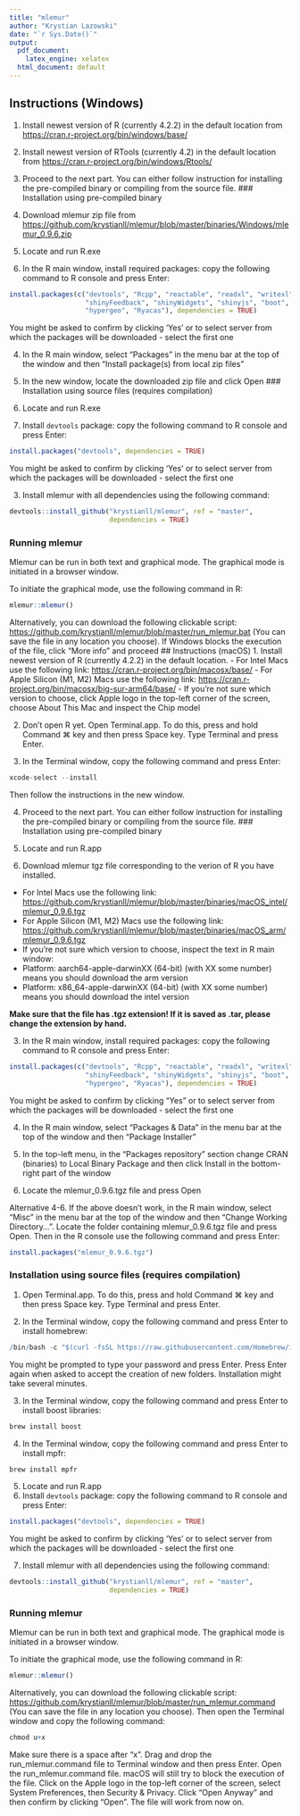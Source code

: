 ```yaml
---
title: "mlemur"
author: "Krystian Lazowski"
date: "`r Sys.Date()`"
output:
  pdf_document:
    latex_engine: xelatex
  html_document: default
---
```


## Instructions (Windows)
1. Install newest version of R (currently 4.2.2) in the default location from <https://cran.r-project.org/bin/windows/base/>

2. Install newest version of RTools (currently 4.2) in the default location from <https://cran.r-project.org/bin/windows/Rtools/>

3. Proceed to the next part. You can either follow instruction for installing the pre-compiled binary or compiling from the source file.
### Installation using pre-compiled binary
1. Download mlemur zip file from <https://github.com/krystianll/mlemur/blob/master/binaries/Windows/mlemur_0.9.6.zip>

2. Locate and run R.exe

3. In the R main window, install required packages: copy the following command to R console and press Enter:
```r
install.packages(c("devtools", "Rcpp", "reactable", "readxl", "writexl", "shiny",
                   "shinyFeedback", "shinyWidgets", "shinyjs", "boot", "BH",
                   "hypergeo", "Ryacas"), dependencies = TRUE)
```
You might be asked to confirm by clicking 'Yes' or to select server from which the packages will be downloaded - select the first one

4. In the R main window, select "Packages" in the menu bar at the top of the window and then "Install package(s) from local zip files"

5. In the new window, locate the downloaded zip file and click Open
### Installation using source files (requires compilation)
1. Locate and run R.exe

2. Install `devtools` package: copy the following command to R console and press Enter:
```r
install.packages("devtools", dependencies = TRUE)
```
You might be asked to confirm by clicking 'Yes' or to select server from which the packages will be downloaded - select the first one

3. Install mlemur with all dependencies using the following command:
```r
devtools::install_github("krystianll/mlemur", ref = "master",
                         dependencies = TRUE)
```
### Running mlemur
Mlemur can be run in both text and graphical mode. The graphical mode is initiated in a browser window.

To initiate the graphical mode, use the following command in R:
```r
mlemur::mlemur()
```
Alternatively, you can download the following clickable script: <https://github.com/krystianll/mlemur/blob/master/run_mlemur.bat> (You can save the file in any location you choose). If Windows blocks the execution of the file, click "More info" and proceed
## Instructions (macOS)
1. Install newest version of R (currently 4.2.2) in the default location.
- For Intel Macs use the following link: <https://cran.r-project.org/bin/macosx/base/>
- For Apple Silicon (M1, M2) Macs use the following link: <https://cran.r-project.org/bin/macosx/big-sur-arm64/base/>
- If you're not sure which version to choose, click Apple logo in the top-left corner of the screen, choose About This Mac and inspect the Chip model

2. Don't open R yet. Open Terminal.app. To do this, press and hold Command ⌘ key and then press Space key. Type Terminal and press Enter.

3. In the Terminal window, copy the following command and press Enter:
```r
xcode-select --install
```
Then follow the instructions in the new window.

4. Proceed to the next part. You can either follow instruction for installing the pre-compiled binary or compiling from the source file.
### Installation using pre-compiled binary
1. Locate and run R.app

2. Download mlemur tgz file corresponding to the verion of R you have installed.
- For Intel Macs use the following link: <https://github.com/krystianll/mlemur/blob/master/binaries/macOS_intel/mlemur_0.9.6.tgz>
- For Apple Silicon (M1, M2) Macs use the following link: <https://github.com/krystianll/mlemur/blob/master/binaries/macOS_arm/mlemur_0.9.6.tgz>
- If you're not sure which version to choose, inspect the text in R main window:
- Platform: aarch64-apple-darwinXX (64-bit) (with XX some number) means you should download the arm version
- Platform: x86_64-apple-darwinXX (64-bit) (with XX some number) means you should download the intel version

**Make sure that the file has .tgz extension! If it is saved as .tar, please change the extension by hand.**

3. In the R main window, install required packages: copy the following command to R console and press Enter:
```r
install.packages(c("devtools", "Rcpp", "reactable", "readxl", "writexl", "shiny",
                   "shinyFeedback", "shinyWidgets", "shinyjs", "boot", "BH",
                   "hypergeo", "Ryacas"), dependencies = TRUE)
```
You might be asked to confirm by clicking "Yes" or to select server from which the packages will be downloaded - select the first one

4. In the R main window, select "Packages & Data" in the menu bar at the top of the window and then "Package Installer"

5. In the top-left menu, in the "Packages repository" section change CRAN (binaries) to Local Binary Package and then click Install in the bottom-right part of the window

6. Locate the mlemur_0.9.6.tgz file and press Open

Alternative 4-6. If the above doesn't work, in the R main window, select "Misc" in the menu bar at the top of the window and then "Change Working Directory…". Locate the folder containing mlemur_0.9.6.tgz file and press Open. Then in the R console use the following command and press Enter:
```r
install.packages("mlemur_0.9.6.tgz")
```
### Installation using source files (requires compilation)
1. Open Terminal.app. To do this, press and hold Command ⌘ key and then press Space key. Type Terminal and press Enter.

2. In the Terminal window, copy the following command and press Enter to install homebrew:
```r
/bin/bash -c "$(curl -fsSL https://raw.githubusercontent.com/Homebrew/install/HEAD/install.sh)"
```
You might be prompted to type your password and press Enter. Press Enter again when asked to accept the creation of new folders. Installation might take several minutes.

3. In the Terminal window, copy the following command and press Enter to install boost libraries:
```r
brew install boost
```
4. In the Terminal window, copy the following command and press Enter to install mpfr:
```r
brew install mpfr
```
5. Locate and run R.app
6. Install `devtools` package: copy the following command to R console and press Enter:
```r
install.packages("devtools", dependencies = TRUE)
```
You might be asked to confirm by clicking 'Yes' or to select server from which the packages will be downloaded - select the first one

7. Install mlemur with all dependencies using the following command:
```r
devtools::install_github("krystianll/mlemur", ref = "master",
                         dependencies = TRUE)
```
### Running mlemur
Mlemur can be run in both text and graphical mode. The graphical mode is initiated in a browser window.

To initiate the graphical mode, use the following command in R:
```r
mlemur::mlemur()
```
Alternatively, you can download the following clickable script: <https://github.com/krystianll/mlemur/blob/master/run_mlemur.command> (You can save the file in any location you choose). Then open the Terminal window and copy the following command:
```r
chmod u+x 
```
Make sure there is a space after "x". Drag and drop the run_mlemur.command file to Terminal window and then press Enter. Open the run_mlemur.command file. macOS will still try to block the execution of the file. Click on the Apple logo in the top-left corner of the screen, select System Preferences, then Security & Privacy. Click "Open Anyway" and then confirm by clicking "Open". The file will work from now on.
